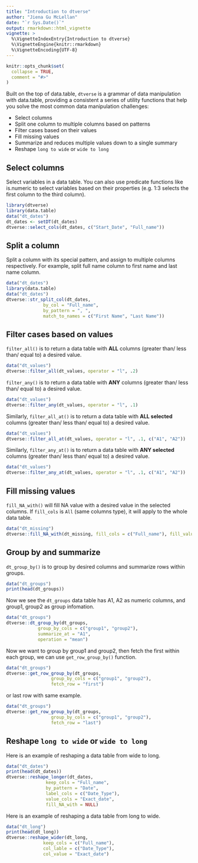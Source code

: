 ```yaml
---
title: "Introduction to dtverse"
author: "Jiena Gu McLellan"
date: "`r Sys.Date()`"
output: rmarkdown::html_vignette
vignette: >
  %\VignetteIndexEntry{Introduction to dtverse}
  %\VignetteEngine{knitr::rmarkdown}
  %\VignetteEncoding{UTF-8}
---
```


```r
knitr::opts_chunk$set(
  collapse = TRUE,
  comment = "#>"
)
```

Built on the top of data.table, `dtverse` is a grammar of data manipulation with data.table, providing a consistent a series of utility functions that help you solve the most common data manipulation challenges:

* Select columns
* Split one column to multiple columns based on patterns
* Filter cases based on their values
* Fill missing values
* Summarize and reduces multiple values down to a single summary
* Reshape `long to wide` or `wide to long`

## Select columns
Select variables in a data table. You can also use predicate functions like is.numeric to select variables based on their properties (e.g. 1:3 selects the first column to the third column).

```r
library(dtverse)
library(data.table)
data("dt_dates")
dt_dates <- setDT(dt_dates)
dtverse::select_cols(dt_dates, c("Start_Date", "Full_name"))
```


## Split a column
Split a column with its special pattern, and assign to multiple columns respectively. For example, split full name column to first name and last name column. 

```r
data("dt_dates")
library(data.table)
data("dt_dates")
dtverse::str_split_col(dt_dates,
              by_col = "Full_name",
              by_pattern = ", ",
              match_to_names = c("First Name", "Last Name"))
```


## Filter cases based on values

`filter_all()` is to return a data table with **ALL** columns (greater than/ less than/ equal to) a desired value. 

```r
data("dt_values")
dtverse::filter_all(dt_values, operator = "l", .2)
```

`filter_any()` is to return a data table with **ANY** columns (greater than/ less than/ equal to) a desired value. 


```r
data("dt_values")
dtverse::filter_any(dt_values, operator = "l", .1)
```

Similarly, `filter_all_at()` is to return a data table with **ALL selected** columns (greater than/ less than/ equal to) a desired value. 

```r
data("dt_values")
dtverse::filter_all_at(dt_values, operator = "l", .1, c("A1", "A2"))
```

Similarly, `filter_any_at()` is to return a data table with **ANY selected** columns (greater than/ less than/ equal to) a desired value. 


```r
data("dt_values")
dtverse::filter_any_at(dt_values, operator = "l", .1, c("A1", "A2"))
```

## Fill missing values

`fill_NA_with()` will fill NA value with a desired value in the selected columns. If `fill_cols` is `All` (same columns type), it will apply to the whole data table.

```r
data("dt_missing")
dtverse::fill_NA_with(dt_missing, fill_cols = c("Full_name"), fill_value = "pending")
```

## Group by and summarize

`dt_group_by()` is to group by desired columns and summarize rows within groups. 


```r
data("dt_groups")
print(head(dt_groups))
```

Now we see the `dt_groups` data table has A1, A2 as numeric columns, and group1, group2 as group infomation. 

```r
data("dt_groups")
dtverse::dt_group_by(dt_groups, 
            group_by_cols = c("group1", "group2"), 
            summarize_at = "A1", 
            operation = "mean")
```

Now we want to group by group1 and group2, then fetch the first within each group, we can use `get_row_group_by()` function. 

```r
data("dt_groups")
dtverse::get_row_group_by(dt_groups, 
                 group_by_cols = c("group1", "group2"), 
                 fetch_row = "first")
```

or last row with same example. 

```r
data("dt_groups")
dtverse::get_row_group_by(dt_groups, 
                 group_by_cols = c("group1", "group2"), 
                 fetch_row = "last")
```


## Reshape `long to wide` or `wide to long`

Here is an example of reshaping a data table from wide to long. 

```r
data("dt_dates")
print(head(dt_dates))
dtverse::reshape_longer(dt_dates, 
               keep_cols = "Full_name", 
               by_pattern = "Date", 
               label_cols = c("Date_Type"), 
               value_cols = "Exact_date", 
               fill_NA_with = NULL)
```

Here is an example of reshaping a data table from long to wide. 

```r
data("dt_long")
print(head(dt_long))
dtverse::reshape_wider(dt_long, 
              keep_cols = c("Full_name"), 
              col_lable = c("Date_Type"), 
              col_value = "Exact_date")
```

